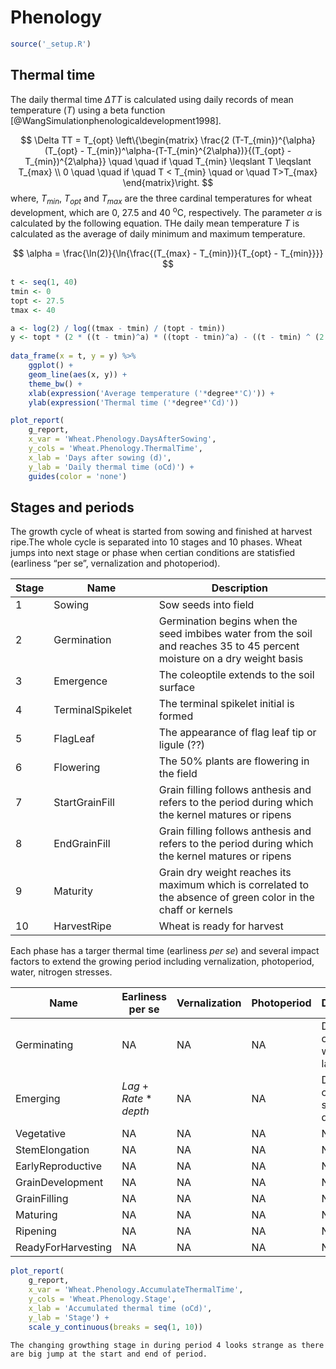 # Phenology {#cha-phenology}


```r
source('_setup.R')
```

## Thermal time {#sec:phe-thermal-time}

The daily thermal time $\Delta TT$ is calculated using daily records of mean temperature ($T$) using a beta function [@WangSimulationphenologicaldevelopment1998]. 

$$
\Delta TT = T_{opt} \left\{\begin{matrix}
\frac{2 (T-T_{min})^{\alpha}(T_{opt} - T_{min})^\alpha-(T-T_{min}^{2\alpha})}{(T_{opt} - T_{min})^{2\alpha}} \quad \quad if \quad T_{min} \leqslant T \leqslant  T_{max}
\\
0 \quad \quad if \quad T < T_{min} \quad or \quad T>T_{max}
\end{matrix}\right.
$$
where, $T_{min}$, $T_{opt}$ and $T_{max}$ are the three cardinal temperatures for wheat development, which are 0, 27.5 and 40 ^o^C, respectively. The parameter $\alpha$ is calculated by the following equation. THe daily mean temperature $T$ is calculated as the average of daily minimum and maximum temperature.

$$
\alpha = \frac{\ln(2)}{\ln{\frac{(T_{max} - T_{min})}{T_{opt} - T_{min}}}}
$$

<div class="fig-input">
```r
t <- seq(1, 40)
tmin <- 0
topt <- 27.5
tmax <- 40

a <- log(2) / log((tmax - tmin) / (topt - tmin))
y <- topt * (2 * ((t - tmin)^a) * ((topt - tmin)^a) - ((t - tmin) ^ (2 * a))) / ((topt - tmin) ^ (2 * a))
   
data_frame(x = t, y = y) %>% 
    ggplot() +
    geom_line(aes(x, y)) +
    theme_bw() +
    xlab(expression('Average temperature ('*degree*'C)')) +
    ylab(expression('Thermal time ('*degree*'Cd)'))


```





<div class="fig-output">
```r
plot_report(
    g_report, 
    x_var = 'Wheat.Phenology.DaysAfterSowing', 
    y_cols = 'Wheat.Phenology.ThermalTime', 
    x_lab = 'Days after sowing (d)', 
    y_lab = 'Daily thermal time (oCd)') +
    guides(color = 'none')
```

</div>

## Stages and periods {#sec:phe-stage-period}

The growth cycle of wheat is started from sowing and finished at harvest ripe.The whole cycle is separated into 10 stages and 10 phases. Wheat jumps into next stage or phase when certian conditions are statisfied (earliness "per se", vernalization and photoperiod).

Stage | Name                      | Description
----- | ------------------------- | -------------------------------------------
1     | Sowing                    | Sow seeds into field
2     | Germination               | Germination begins when the seed imbibes water from the soil and reaches 35 to 45 percent moisture on a dry weight basis
3     | Emergence                 | The coleoptile extends to the soil surface
4     | TerminalSpikelet          | The terminal spikelet initial is formed
5     | FlagLeaf                  | The appearance of flag leaf tip or ligule (??)
6     | Flowering                 | The 50% plants are flowering in the field
7     | StartGrainFill            | Grain filling follows anthesis and refers to the period during which the kernel matures or ripens 
8     | EndGrainFill              | Grain filling follows anthesis and refers to the period during which the kernel matures or ripens
9     | Maturity                  | Grain dry weight reaches its maximum which is correlated to the absence of green color in the chaff or kernels 
10    | HarvestRipe               | Wheat is ready for harvest


Each phase has a targer thermal time (earliness *per se*) and several impact factors to extend the growing period including vernalization, photoperiod, water, nitrogen stresses. 

Name                      | Earliness per se   | Vernalization | Photoperiod | Description
------------------------- | -----------------  | ------------- | ----------- | -------------------------------------------
Germinating               | NA                 | NA            | NA          | Depending on soil water in top layer
Emerging                  | $Lag + Rate*depth$ | NA            | NA          | Depending on the sowing depth        
Vegetative                | NA                 | NA            | NA          | NA
StemElongation            | NA                 | NA            | NA          | NA  
EarlyReproductive         | NA                 | NA            | NA          | NA
GrainDevelopment          | NA                 | NA            | NA          | NA 
GrainFilling              | NA                 | NA            | NA          | NA 
Maturing                  | NA                 | NA            | NA          | NA 
Ripening                  | NA                 | NA            | NA          | NA 
ReadyForHarvesting        | NA                 | NA            | NA          | NA 



<div class="fig-output">

```r

plot_report(
    g_report, 
    x_var = 'Wheat.Phenology.AccumulateThermalTime', 
    y_cols = 'Wheat.Phenology.Stage', 
    x_lab = 'Accumulated thermal time (oCd)', 
    y_lab = 'Stage') +
    scale_y_continuous(breaks = seq(1, 10))

```
</div>


```block
The changing growthing stage in during period 4 looks strange as there are big jump at the start and end of period.
```


